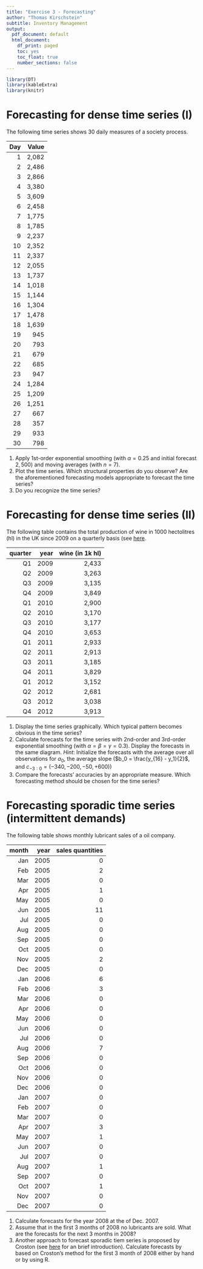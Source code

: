```yaml
---
title: "Exercise 3 - Forecasting"
author: "Thomas Kirschstein"
subtitle: Inventory Management
output:
  pdf_document: default
  html_document:
    df_print: paged
    toc: yes
    toc_float: true
    number_sections: false
---
```


```r
library(DT)
library(kableExtra)
library(knitr)
```

# Forecasting for dense time series (I)

The following time series shows 30 daily measures of a society process.

Day | Value
|------:|-----:|
1 | 2,082
2 | 2,486
3 | 2,866
4 | 3,380
5 | 3,609
6 | 2,458
7 | 1,775
8 | 1,785
9 | 2,237
10 | 2,352
11 | 2,337
12 | 2,055
13 | 1,737
14 | 1,018
15 | 1,144
16 | 1,304
17 | 1,478
18 | 1,639
19 | 945
20 | 793
21 | 679
22 | 685
23 | 947
24 | 1,284
25 | 1,209
26 | 1,251
27 | 667
28 | 357
29 | 933
30 | 798

1. Apply 1st-order exponential smoothing (with $\alpha = 0.25$ and initial forecast $2,500$) and moving averages (with $n=7$). 
2. Plot the time series. Which structural properties do you observe? Are the aforementioned forecasting models appropriate to forecast the time series?
3. Do you recognize the time series?

# Forecasting for dense time series (II)

The following table contains the total production of wine in 1000 hectolitres (hl) in the UK since 2009 on a quarterly basis (see [here](https://www.uktradeinfo.com/Statistics/Pages/TaxAndDutyBulletins.aspx).

quarter	|	year	|	wine (in 1k hl)	
|------:|-----:|-----:|
Q1	|	2009	|	2,433	
Q2	|	2009	|	3,263	
Q3	|	2009	|	3,135	
Q4	|	2009	|	3,849	 
Q1	|	2010	|	2,900	
Q2	|	2010	|	3,170	
Q3	|	2010	|	3,177	
Q4	|	2010	|	3,653	 
Q1	|	2011	|	2,933	
Q2	|	2011	|	2,913	
Q3	|	2011	|	3,185	
Q4	|	2011	|	3,829	 
Q1	|	2012	|	3,152	
Q2	|	2012	|	2,681	
Q3	|	2012	|	3,038	
Q4	|	2012	|	3,913

1. Display the time series graphically. Which typical pattern becomes obvious in the time series?
2. Calculate forecasts for the time series with 2nd-order and 3rd-order exponential smoothing (with $\alpha = \beta = \gamma = 0.3$). Display the forecasts in the same diagram. *Hint*: Initialize the forecasts with the average over all observations for $a_0$, the average slope ($b_0 = \frac{y_{16} - y_1}{2}$, and $c_{-3:0}=(-340,-200,-50,+600)$)
3. Compare the forecasts' accuracies by an appropriate measure. Which forecasting method should be chosen for the time series? 

# Forecasting sporadic time series (intermittent demands)

The following table shows monthly lubricant sales of a oil company. 

month	|	year	|	sales quantities
|------:|-----:|-----:|
Jan   | 2005 | 0
Feb   | 2005 | 2
Mar   | 2005 | 0
Apr   | 2005 | 1
May   | 2005 | 0
Jun   | 2005 | 11
Jul   | 2005 | 0
Aug   | 2005 | 0
Sep   | 2005 | 0
Oct   | 2005 | 0
Nov   | 2005 | 2
Dec   | 2005 | 0
Jan   | 2006 | 6
Feb   | 2006 | 3
Mar   | 2006 | 0
Apr   | 2006 | 0
May   | 2006 | 0
Jun   | 2006 | 0
Jul   | 2006 | 0
Aug   | 2006 | 7
Sep   | 2006 | 0
Oct   | 2006 | 0
Nov   | 2006 | 0
Dec   | 2006 | 0
Jan   | 2007 | 0
Feb   | 2007 | 0
Mar   | 2007 | 0
Apr   | 2007 | 3
May   | 2007 | 1
Jun   | 2007 | 0
Jul   | 2007 | 0
Aug   | 2007 | 1
Sep   | 2007 | 0
Oct   | 2007 | 1
Nov   | 2007 | 0
Dec   | 2007 | 0

1. Calculate forecasts for the year 2008 at the of Dec. 2007.
2. Assume that in the first 3 months of 2008 no lubricants are sold. What are the forecasts for the next 3 months in 2008?
3. Another approach to forecast sporadic tiem series is proposed by Croston (see [here](https://otexts.com/fpp2/counts.html) for an brief introduction). Calculate forecasts by based on Croston's method for the first 3 month of 2008 either by hand or by using R.

